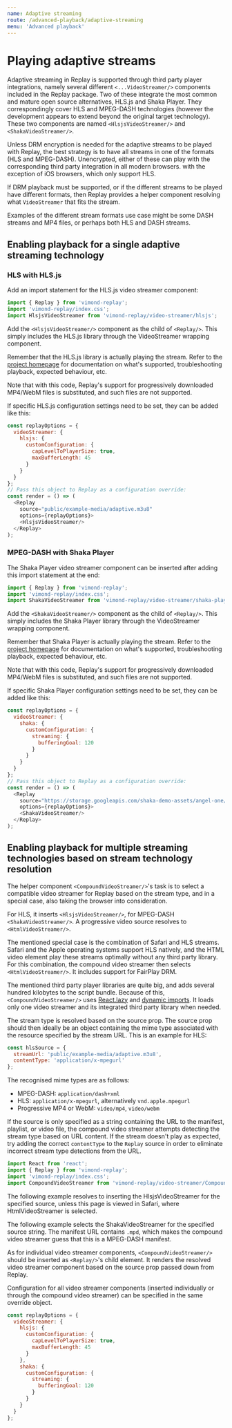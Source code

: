 ```yaml
---
name: Adaptive streaming
route: /advanced-playback/adaptive-streaming
menu: 'Advanced playback'
---
```



# Playing adaptive streams

Adaptive streaming in Replay is supported through third party player integrations, namely several different `<...VideoStreamer/>` components included in the Replay package. Two of these integrate the most common and mature open source alternatives, HLS.js and Shaka Player. They correspondingly cover HLS and MPEG-DASH technologies (however the development appears to extend beyond the original target technology). These two components are named `<HlsjsVideoStreamer/>` and `<ShakaVideoStreamer/>`.

Unless DRM encryption is needed for the adaptive streams to be played with Replay, the best strategy is to have all streams in one of the formats (HLS and MPEG-DASH). Unencrypted, either of these can play with the corresponding third party integration in all modern browsers. with the exception of iOS browsers, which only support HLS.

If DRM playback must be supported, or if the different streams to be played have different formats, then Replay provides a helper component resolving what `VideoStreamer` that fits the stream. 

Examples of the different stream formats use case might be some DASH streams and MP4 files, or perhaps both HLS and DASH streams.

## Enabling playback for a single adaptive streaming technology

### HLS with HLS.js

Add an import statement for the HLS.js video streamer component:

```javascript
import { Replay } from 'vimond-replay';
import 'vimond-replay/index.css';
import HlsjsVideoStreamer from 'vimond-replay/video-streamer/hlsjs';
```

Add the `<HlsjsVideoStreamer/>` component as the child of `<Replay/>`. This simply includes the HLS.js library through the VideoStreamer wrapping component.

<Playground>
  <Replay
    source="public/example-media/adaptive.m3u8"
    initialPlaybackProps={{ isPaused: true }}>
    <HlsjsVideoStreamer/>
  </Replay>
</Playground>

Remember that the HLS.js library is actually playing the stream. Refer to the [project homepage](https://github.com/video-dev/hls.js/) for documentation on what's supported, troubleshooting playback, expected behaviour, etc.

Note that with this code, Replay's support for progressively downloaded MP4/WebM files is substituted, and such files are not supported.

If specific HLS.js configuration settings need to be set, they can be added like this:

```javascript
const replayOptions = {
  videoStreamer: {
    hlsjs: {
      customConfiguration: {
        capLevelToPlayerSize: true,
        maxBufferLength: 45
      }
    }
  }
};
// Pass this object to Replay as a configuration override:
const render = () => (
  <Replay
    source="public/example-media/adaptive.m3u8"
    options={replayOptions}>
    <HlsjsVideoStreamer/>
  </Replay>
);
```

### MPEG-DASH with Shaka Player

The Shaka Player video streamer component can be inserted after adding this import statement at the end:

```javascript
import { Replay } from 'vimond-replay';
import 'vimond-replay/index.css';
import ShakaVideoStreamer from 'vimond-replay/video-streamer/shaka-player';
```

Add the `<ShakaVideoStreamer/>` component as the child of `<Replay/>`. This simply includes the Shaka Player library through the VideoStreamer wrapping component.

<Playground>
  <Replay
    source="https://storage.googleapis.com/shaka-demo-assets/angel-one/dash.mpd"
    initialPlaybackProps={{ isPaused: true }}>
    <ShakaVideoStreamer/>
  </Replay>
</Playground>

Remember that Shaka Player is actually playing the stream. Refer to the [project homepage](https://github.com/google/shaka-player/) for documentation on what's supported, troubleshooting playback, expected behaviour, etc.

Note that with this code, Replay's support for progressively downloaded MP4/WebM files is substituted, and such files are not supported.

If specific Shaka Player configuration settings need to be set, they can be added like this:

```javascript
const replayOptions = {
  videoStreamer: {
    shaka: {
      customConfiguration: {
        streaming: {
          bufferingGoal: 120
        }
      }
    }
  }
};
// Pass this object to Replay as a configuration override:
const render = () => (
  <Replay
    source="https://storage.googleapis.com/shaka-demo-assets/angel-one/dash.mpd"
    options={replayOptions}>
    <ShakaVideoStreamer/>
  </Replay>
);
```

## Enabling playback for multiple streaming technologies based on stream technology resolution

The helper component `<CompoundVideoStreamer/>`'s task is to select a compatible video streamer for Replay based on the stream type, and in a special case, also taking the browser into consideration. 

For HLS, it inserts `<HlsjsVideoStreamer/>`, for MPEG-DASH `<ShakaVideoStreamer/>`. A progressive video source resolves to `<HtmlVideoStreamer/>`. 

The mentioned special case is the combination of Safari and HLS streams. Safari and the Apple operating systems support HLS natively, and the HTML video element play these streams optimally without any third party library. For this combination, the compound video streamer then selects `<HtmlVideoStreamer/>`. It includes support for FairPlay DRM.

The mentioned third party player libraries are quite big, and adds several hundred kilobytes to the script bundle. Because of this, `<CompoundVideoStreamer/>` uses [React.lazy](https://reactjs.org/docs/code-splitting.html#reactlazy) and [dynamic imports](https://developer.mozilla.org/en-US/docs/Web/JavaScript/Reference/Statements/import#Dynamic_Imports). It loads only one video streamer and its integrated third party library when needed.

The stream type is resolved based on the source prop. The source prop should then ideally be an object containing the mime type associated with the resource specified by the stream URL. This is an example for HLS:

```javascript
const hlsSource = {
  streamUrl: 'public/example-media/adaptive.m3u8',
  contentType: 'application/x-mpegurl'
};
```

The recognised mime types are as follows:

* MPEG-DASH: `application/dash+xml`
* HLS: `application/x-mpegurl`, alternatively `vnd.apple.mpegurl`
* Progressive MP4 or WebM: `video/mp4`, `video/webm`

If the source is only specified as a string containing the URL to the manifest, playlist, or video file, the compound video streamer attempts detecting the stream type based on URL content. If the stream doesn't play as expected, try adding the correct `contentType` to the `Replay` source in order to eliminate incorrect stream type detections from the URL.

```javascript
import React from 'react';
import { Replay } from 'vimond-replay';
import 'vimond-replay/index.css';
import CompoundVideoStreamer from 'vimond-replay/video-streamer/CompoundVideoStreamer/CompoundVideoStreamer';
```

The following example resolves to inserting the HlsjsVideoStreamer for the specified source, unless this page is viewed in Safari, where HtmlVideoStreamer is selected.

<Playground>
  <Replay
    source={{
             streamUrl: 'public/example-media/adaptive.m3u8',
             contentType: 'application/x-mpegurl'
           }}
    initialPlaybackProps={{ isPaused: true }}>
    <CompoundVideoStreamer/>
  </Replay>
</Playground>

The following example selects the ShakaVideoStreamer for the specified source string. The manifest URL contains `.mpd`, which makes the compound video streamer guess that this is a MPEG-DASH manifest.

<Playground>
  <Replay
    source="https://storage.googleapis.com/shaka-demo-assets/angel-one/dash.mpd"
    initialPlaybackProps={{ isPaused: true }}>
    <CompoundVideoStreamer/>
  </Replay>
</Playground>

As for individual video streamer components, `<CompoundVideoStreamer/>` should be inserted as `<Replay/>`'s child element. It renders the resolved video streamer component based on the source prop passed down from Replay.

Configuration for all video streamer components (inserted individually or through the compound video streamer) can be specified in the same override object.

```javascript
const replayOptions = {
  videoStreamer: {
    hlsjs: {
      customConfiguration: {
        capLevelToPlayerSize: true,
        maxBufferLength: 45
      }
    },
    shaka: {
      customConfiguration: {
        streaming: {
          bufferingGoal: 120
        }
      }
    }
  }
};
```

